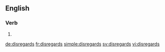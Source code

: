 ==English==

===Verb===
{{head|en|verb form}}

# {{en-third-person singular of|disregard}}

[[de:disregards]]
[[fr:disregards]]
[[simple:disregards]]
[[sv:disregards]]
[[vi:disregards]]
